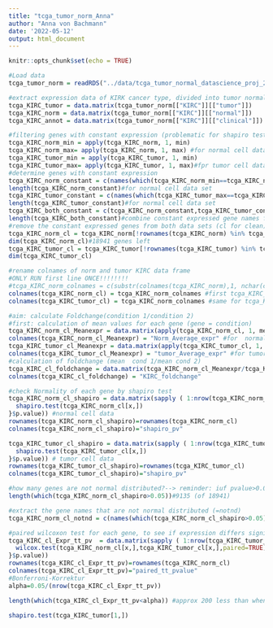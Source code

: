 ```yaml
---
title: "tcga_tumor_norm_Anna"
author: "Anna von Bachmann"
date: '2022-05-12'
output: html_document
---
```


```r
knitr::opts_chunk$set(echo = TRUE)
```


```r
#Load data
tcga_tumor_norm = readRDS("../data/tcga_tumor_normal_datascience_proj_2022.RDS")
```

```r
#extract expression data of KIRK cancer type, divided into tumor normal and annotation data, one data frame each
tcga_KIRC_tumor = data.matrix(tcga_tumor_norm[["KIRC"]][["tumor"]])
tcga_KIRC_norm = data.matrix(tcga_tumor_norm[["KIRC"]][["normal"]])
tcga_KIRC_annot = data.matrix(tcga_tumor_norm[["KIRC"]][["clinical"]])
```

```r
#filtering genes with constant expression (problematic for shapiro test (no normality of the data of constant values) and hence ttest (only usable for normal distributed data))
tcga_KIRC_norm_min = apply(tcga_KIRC_norm, 1, min)
tcga_KIRC_norm_max= apply(tcga_KIRC_norm, 1, max) #for normal cell data set
tcga_KIRC_tumor_min = apply(tcga_KIRC_tumor, 1, min)
tcga_KIRC_tumor_max= apply(tcga_KIRC_tumor, 1, max)#fpr tumor cell data set
#determine genes with constant expression
tcga_KIRC_norm_constant = c(names(which(tcga_KIRC_norm_min==tcga_KIRC_norm_max)))
length(tcga_KIRC_norm_constant)#for normal cell data set
tcga_KIRC_tumor_constant = c(names(which(tcga_KIRC_tumor_max==tcga_KIRC_tumor_min)))
length(tcga_KIRC_tumor_constant)#for normal cell data set
tcga_KIRC_both_constant = c(tcga_KIRC_norm_constant,tcga_KIRC_tumor_constant)
length(tcga_KIRC_both_constant)#combine constant expressed gene names form normal and tumor data set as these genes have to be removed from both data sets
#remove the constant expressed genes from both data sets (cl for clean)
tcga_KIRC_norm_cl = tcga_KIRC_norm[!rownames(tcga_KIRC_norm) %in% tcga_KIRC_both_constant,]
dim(tcga_KIRC_norm_cl)#18941 genes left
tcga_KIRC_tumor_cl = tcga_KIRC_tumor[!rownames(tcga_KIRC_tumor) %in% tcga_KIRC_both_constant,]
dim(tcga_KIRC_tumor_cl)

```



```r
#rename colnames of norm and tumor KIRC data frame
#ONLY RUN first line ONCE!!!!!!!!
#tcga_KIRC_norm_colnames = c(substr(colnames(tcga_KIRC_norm),1, nchar(colnames(tcga_KIRC_norm))-3))
colnames(tcga_KIRC_norm_cl) = tcga_KIRC_norm_colnames #first tcga_KIRC_norm
colnames(tcga_KIRC_tumor_cl) = tcga_KIRC_norm_colnames #same for tcga_KIRC_tumor

```
```r
#aim: calculate Foldchange(condition 1/condition 2)
#first: calculation of mean values for each gene (gene = condition)
tcga_KIRC_norm_cl_Meanexpr = data.matrix(apply(tcga_KIRC_norm_cl, 1, mean))
colnames(tcga_KIRC_norm_cl_Meanexpr) = "Norm_Average_expr" #for  normal cell data
tcga_KIRC_tumor_cl_Meanexpr = data.matrix(apply(tcga_KIRC_tumor_cl, 1, mean))
colnames(tcga_KIRC_tumor_cl_Meanexpr) = "tumor_Average_expr" #for tumor cell data
#calculation of foldchange (mean  cond 1/mean cond 2)
tcga_KIRC_cl_foldchange = data.matrix(tcga_KIRC_norm_cl_Meanexpr/tcga_KIRC_tumor_cl_Meanexpr)
colnames(tcga_KIRC_cl_foldchange) = "KIRC_foldchange"
```

```r
#check Normality of each gene by shapiro test
tcga_KIRC_norm_cl_shapiro = data.matrix(sapply ( 1:nrow(tcga_KIRC_norm_cl), function (x) {
  shapiro.test(tcga_KIRC_norm_cl[x,])
}$p.value)) #normal cell data
rownames(tcga_KIRC_norm_cl_shapiro)=rownames(tcga_KIRC_norm_cl)
colnames(tcga_KIRC_norm_cl_shapiro)="shapiro_pv"

tcga_KIRC_tumor_cl_shapiro = data.matrix(sapply ( 1:nrow(tcga_KIRC_tumor_cl), function (x) {
  shapiro.test(tcga_KIRC_tumor_cl[x,])
}$p.value)) # tumor cell data 
rownames(tcga_KIRC_tumor_cl_shapiro)=rownames(tcga_KIRC_tumor_cl)
colnames(tcga_KIRC_tumor_cl_shapiro)="shapiro_pv"

#how many genes are not normal distributed?--> reminder: iuf pvalue>0.05, then not normal distributed
length(which(tcga_KIRC_norm_cl_shapiro>0.05))#9135 (of 18941)

#extract the gene names that are not normal distributed (=notnd)
tcga_KIRC_norm_cl_notnd = c(names(which(tcga_KIRC_norm_cl_shapiro>0.05)))#?????????????????????????????????
```

```r
#paired wilcoxon test for each gene, to see if expression differs significant (wilcox because of non normality of half of the genes)
tcga_KIRC_cl_Expr_tt_pv  = data.matrix(sapply ( 1:nrow(tcga_KIRC_tumor_cl),function (x) {
  wilcox.test(tcga_KIRC_norm_cl[x,],tcga_KIRC_tumor_cl[x,],paired=TRUE)
}$p.value))
rownames(tcga_KIRC_cl_Expr_tt_pv)=rownames(tcga_KIRC_norm_cl)
colnames(tcga_KIRC_cl_Expr_tt_pv)="paired_tt_pvalue"
#Bonferroni-Korrektur
alpha=0.05/(nrow(tcga_KIRC_cl_Expr_tt_pv))
```


```r
length(which(tcga_KIRC_cl_Expr_tt_pv<alpha)) #approx 200 less than when calculating ttest for all genes

```





```r
shapiro.test(tcga_KIRC_tumor[1,])
```


